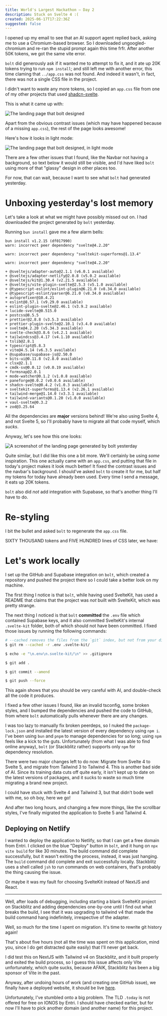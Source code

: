 ```yaml
---
title: World's Largest Hackathon — Day 2
description: Stuck on Svelte 4 :(
created: 2025-06-17T17:22:36Z
suggested: false
---
```


I opened up my email to see that an AI support agent replied back, asking me to use
a Chromium-based browser. So I downloaded ungoogled-chromium and re-ran the stupid
prompt again this time frfr. After another 50K tokens, we got the same vite error.

`bolt` did generously ask if it wanted me to attempt to fix it, and it ate up 20K
tokens trying to run `npm install`; and still left me with another error, this time
claming that `../app.css` was not found. And indeed it wasn't, in fact, there was
not a single CSS file in the project.

I didn't want to waste any more tokens, so I copied an `app.css` file from one of my
other projects that used [shadcn-svelte](https://shadcn-svelte.com).

This is what it came up with:

![The landing page that `bolt` designed](./img/day2-1.png)

Apart from the obvious contrast issues (which may have happened because of a missing
`app.css`), the rest of the page looks awesome!

Here's how it looks in light mode:

![The landing page that `bolt` designed, in light mode](./img/day2-2.png)

There are a few other issues that I found, like the Navbar not having a background,
so text below it would still be visible, and I'd have liked `bolt` using more of
that "glassy" design in other places too.

For now, that can wait, because I want to see what `bolt` had generated yesterday.

# Unboxing yesterday's lost memory

Let's take a look at what we might have possibly missed out on. I had downloaded
the project generated by `bolt` yesterday.

Running `bun install` gave me a few alarm bells:

```plain
bun install v1.2.15 (df017990)
warn: incorrect peer dependency "svelte@4.2.20"

warn: incorrect peer dependency "sveltekit-superforms@1.13.4"

warn: incorrect peer dependency "svelte@4.2.20"

+ @sveltejs/adapter-auto@2.1.1 (v6.0.1 available)
+ @sveltejs/adapter-netlify@2.0.8 (v5.0.2 available)
+ @sveltejs/kit@1.30.4 (v2.21.5 available)
+ @sveltejs/vite-plugin-svelte@2.5.3 (v5.1.0 available)
+ @typescript-eslint/eslint-plugin@6.21.0 (v8.34.0 available)
+ @typescript-eslint/parser@6.21.0 (v8.34.0 available)
+ autoprefixer@10.4.21
+ eslint@8.57.1 (v9.29.0 available)
+ eslint-plugin-svelte@2.46.1 (v3.9.2 available)
+ lucide-svelte@0.515.0
+ postcss@8.5.5
+ prettier@2.8.8 (v3.5.3 available)
+ prettier-plugin-svelte@2.10.1 (v3.4.0 available)
+ svelte@4.2.20 (v5.34.3 available)
+ svelte-check@3.8.6 (v4.2.1 available)
+ tailwindcss@3.4.17 (v4.1.10 available)
+ tslib@2.8.1
+ typescript@5.8.3
+ vite@4.5.14 (v6.3.5 available)
+ @supabase/supabase-js@2.50.0
+ bits-ui@0.11.8 (v2.8.0 available)
+ clsx@2.1.1
+ cmdk-sv@0.0.12 (v0.0.19 available)
+ formsnap@2.0.1
+ mode-watcher@0.1.2 (v1.0.8 available)
+ paneforge@0.0.2 (v0.0.6 available)
+ shadcn-svelte@0.4.2 (v1.0.3 available)
+ sveltekit-superforms@1.13.4 (v2.26.1 available)
+ tailwind-merge@1.14.0 (v3.3.1 available)
+ tailwind-variants@0.1.20 (v1.0.0 available)
+ vaul-svelte@0.3.2
+ zod@3.25.64
```

All the dependencies are **major** versions behind! We're also using Svelte 4, and
not Svelte 5, so I'll probably have to migrate all that code myself, which *sucks*.

Anyway, let's see how this one looks:

![A screenshot of the landing page generated by `bolt` yesterday](./img/day2-old-1.png)

Quite similar, but I did like this one a bit more. We'll certainly be using *some*
inspiration. This one actually came with an `app.css`, and putting that file in
today's project makes it look much better! It fixed the contrast issues and the
navbar's background. I should've asked `bolt` to create it for me, but half my
tokens for today have already been used. Every time I send a message, it eats up
20K tokens.

`bolt` also did *not* add integration with Supabase, so that's another thing I'll
have to do.

# Re-styling

I bit the bullet and asked `bolt` to regenerate the `app.css` file.

SIXTY THOUSAND tokens and FIVE HUNDRED lines of CSS later, we have:

# Let's work locally

I set up the GitHub and Supabase integration on `bolt`, which created a repository
and pushed the project there so I could take a better look on my machine.

The first thing I notice is that `bolt`, while having used SvelteKit, has used a
README that claims that the project was *not* built with SvelteKit, which was
pretty strange.

The next thing I noticed is that `bolt` **committed** the `.env` file which
contained Supabase keys, and it also committed SvelteKit's internal `.svelte-kit`
folder, both of which should not have been committed. I fixed those issues by
running the following commands:

```bash
# --cached removes the files from the `git` index, but not from your disk
$ git rm --cached -r .env .svelte-kit/

$ echo -e "\n.env\n.svelte-kit/\n" >> .gitignore

$ git add .

$ git commit --amend

$ git push --force
```

This again shows that you should be very careful with AI, and double-check all the
code it produces.

I fixed a few other issues I found, like an invalid tsconfig, some broken styles,
and I bumped the dependencies and pushed the code to GitHub, from where `bolt`
automatically pulls whenever there are any changes.

I was too lazy to manually fix broken peerdeps, so I nuked the `package-lock.json`
and installed the latest version of every dependency using `npm i`. I've been using
`bun` and `pnpm` to manage dependencies for so long; using `npm` feels like a kick
to the guts. Unfortunately (from what I was able to find online anyway), `bolt`
(or Stackblitz rather) supports only `npm` for dependency resolution.

There were two major changes left to do now: Migrate from Svelte 4 to Svelte 5, and
migrate from Tailwind 3 to Tailwind 4. This is another bad side of AI. Since its
training data cuts off quite early, it isn't kept up to date on the latest versions
of packages, and it sucks to waste so much time migrating a brand new project.

I could have stuck with Svelte 4 and Tailwind 3, but that didn't bode well with me,
so oh boy, here we go!

And after two long hours, and changing a few more things, like the scrollbar styles,
I've finally migrated the application to Svelte 5 and Tailwind 4.

## Deploying on Netlify

I wanted to deploy the application to Netlify, so that I can get a free domain from
Entri. I clicked on the blue "Deploy" button in `bolt`, and it hung on
`npx vite build` for like 30 minutes. The build command did complete successfully,
but it wasn't exiting the process, instead, it was just hanging. The `build`
command did complete and exit successfully locally. Stackblitz uses a shell called
`jsh` to run commands on web containers, that's probably the thing causing the
issue.

Or maybe it was my fault for choosing SvelteKit instead of NextJS and React.

---

Well, after loads of debugging, including starting a blank SvelteKit project on
Stackblitz and adding dependencies one-by-one until I find out what breaks the
build, I see that it was upgrading to tailwind v4 that made the build command
hang indefinitely, irrespective of the adapter.

Well, so much for the time I spent on migration. It's time to rewrite git history
again!

That's about five hours (not all the time was spent on this application, mind you,
since I do get distracted quite easily) that I'll never get back.

I did test this on NextJS with Tailwind v4 on Stackblitz, and it built properly and
exited the build process, so I guess this issue affects only Vite unfortunately,
which quite sucks, because AFAIK, Stackblitz has been a big sponsor of Vite in the
past.

Anyway, after undoing hours of work (and creating one GitHub issue), we finally have
a deployed website, it should be live
[here](https://685038f5bb4956e0f3cc99c0--unique-cocada-4ed328.netlify.app/).

Unfortunately, I've stumbled onto a big problem. The TLD `.today` is not offered for
free on IONOS by Entri. I should have checked earlier, but for now I'll have to pick
another domain (and another name) for this project.
